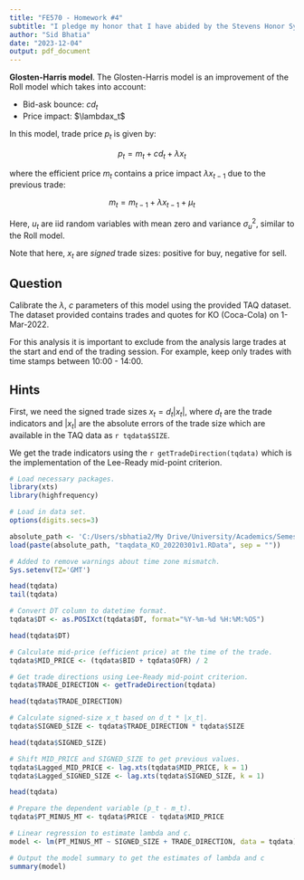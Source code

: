 ```yaml
---
title: "FE570 - Homework #4"
subtitle: "I pledge my honor that I have abided by the Stevens Honor System."
author: "Sid Bhatia"
date: "2023-12-04"
output: pdf_document
---
```


**Glosten-Harris model**. The Glosten-Harris model is an improvement of the Roll model which takes into account:

- Bid-ask bounce: $cd_t$
- Price impact: $\lambdax_t$

In this model, trade price $p_t$ is given by:

$$p_t = m_t + cd_t + \lambda x_t$$

where the efficient price $m_t$ contains a price impact $\lambda x_{t-1}$ due to the previous trade:

$$m_t = m_{t-1} + \lambda x_{t-1} + \mu_t$$

Here, $u_t$ are iid random variables with mean zero and variance $\sigma_u^2$, similar to the Roll model.

Note that here, $x_t$ are *signed* trade sizes: positive for buy, negative for sell.

## Question

Calibrate the $\lambda$, $c$ parameters of this model using the provided TAQ dataset. The dataset provided contains trades and quotes for KO (Coca-Cola) on 1-Mar-2022.

For this analysis it is important to exclude from the analysis large trades at the start and end of the trading session. For example, keep only trades
with time stamps between 10:00 - 14:00.

## Hints

First, we need the signed trade sizes $x_t = d_t |x_t|$, where $d_t$ are the trade indicators and $|x_t|$ are the absolute errors of the trade size which are available in the TAQ data as `r tqdata$SIZE`.

We get the trade indicators using the `r getTradeDirection(tqdata)` which is the implementation of the Lee-Ready mid-point criterion.

```r
# Load necessary packages.
library(xts)
library(highfrequency)

# Load in data set.
options(digits.secs=3)

absolute_path <- 'C:/Users/sbhatia2/My Drive/University/Academics/Semester V/FE570 - Market Microstructure and Trading Strategies/FE570 - Homework/FE570 - Homework #4/'
load(paste(absolute_path, "taqdata_KO_20220301v1.RData", sep = ""))

# Added to remove warnings about time zone mismatch.
Sys.setenv(TZ='GMT')

head(tqdata)
tail(tqdata)

# Convert DT column to datetime format.
tqdata$DT <- as.POSIXct(tqdata$DT, format="%Y-%m-%d %H:%M:%OS")

head(tqdata$DT)

# Calculate mid-price (efficient price) at the time of the trade.
tqdata$MID_PRICE <- (tqdata$BID + tqdata$OFR) / 2

# Get trade directions using Lee-Ready mid-point criterion.
tqdata$TRADE_DIRECTION <- getTradeDirection(tqdata)

head(tqdata$TRADE_DIRECTION)

# Calculate signed-size x_t based on d_t * |x_t|.
tqdata$SIGNED_SIZE <- tqdata$TRADE_DIRECTION * tqdata$SIZE

head(tqdata$SIGNED_SIZE)

# Shift MID_PRICE and SIGNED_SIZE to get previous values.
tqdata$Lagged_MID_PRICE <- lag.xts(tqdata$MID_PRICE, k = 1)
tqdata$Lagged_SIGNED_SIZE <- lag.xts(tqdata$SIGNED_SIZE, k = 1)

head(tqdata)

# Prepare the dependent variable (p_t - m_t).
tqdata$PT_MINUS_MT <- tqdata$PRICE - tqdata$MID_PRICE

# Linear regression to estimate lambda and c.
model <- lm(PT_MINUS_MT ~ SIGNED_SIZE + TRADE_DIRECTION, data = tqdata)

# Output the model summary to get the estimates of lambda and c
summary(model)
```




